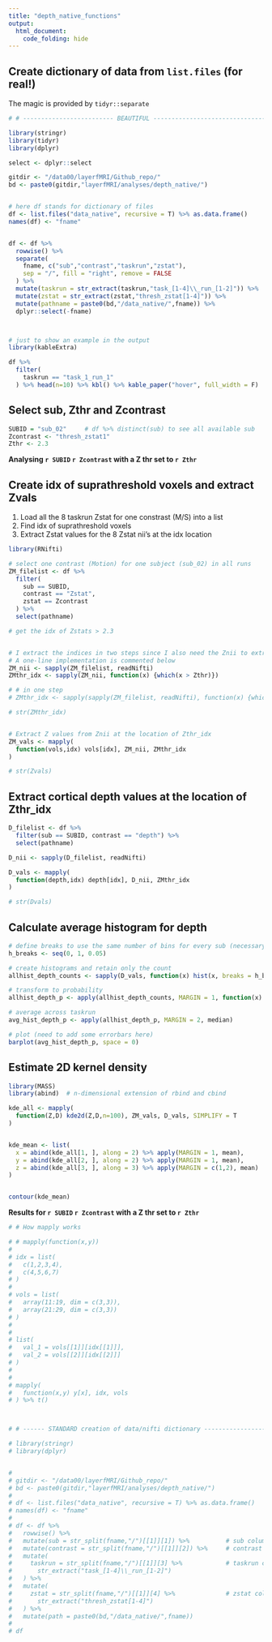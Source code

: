 ```yaml
---
title: "depth_native_functions"
output: 
  html_document:
    code_folding: hide
---
```


## Create dictionary of data from `list.files` (for real!) {.tabset}
The magic is provided by `tidyr::separate`

```r

# # ------------------------- BEAUTIFUL ------------------------------------------

library(stringr)
library(tidyr)
library(dplyr)

select <- dplyr::select

gitdir <- "/data00/layerfMRI/Github_repo/"
bd <- paste0(gitdir,"layerfMRI/analyses/depth_native/")


# here df stands for dictionary of files
df <- list.files("data_native", recursive = T) %>% as.data.frame()
names(df) <- "fname"


df <- df %>%
  rowwise() %>%
  separate(
    fname, c("sub","contrast","taskrun","zstat"),
    sep = "/", fill = "right", remove = FALSE
  ) %>%
  mutate(taskrun = str_extract(taskrun,"task_[1-4]\\_run_[1-2]")) %>%
  mutate(zstat = str_extract(zstat,"thresh_zstat[1-4]")) %>%
  mutate(pathname = paste0(bd,"/data_native/",fname)) %>%
  dplyr::select(-fname)



# just to show an example in the output
library(kableExtra)

df %>%
  filter(
    taskrun == "task_1_run_1"
  ) %>% head(n=10) %>% kbl() %>% kable_paper("hover", full_width = F)


```


## Select sub, Zthr and Zcontrast
```r
SUBID = "sub_02"     # df %>% distinct(sub) to see all available sub
Zcontrast <- "thresh_zstat1"
Zthr <- 2.3
```
**Analysing `r SUBID` `r Zcontrast` with a Z thr set to `r Zthr`**



## Create idx of suprathreshold voxels and extract Zvals

1. Load all the 8 taskrun Zstat for one constrast (M/S) into a list
2. Find idx of suprathreshold voxels
3. Extract Zstat values for the 8 Zstat nii's at the idx location

```r
library(RNifti)

# select one contrast (Motion) for one subject (sub_02) in all runs
ZM_filelist <- df %>% 
  filter(
    sub == SUBID, 
    contrast == "Zstat", 
    zstat == Zcontrast
  ) %>% 
  select(pathname)

# get the idx of Zstats > 2.3


# I extract the indices in two steps since I also need the Znii to extract the Zvals later.
# A one-line implementation is commented below
ZM_nii <- sapply(ZM_filelist, readNifti)
ZMthr_idx <- sapply(ZM_nii, function(x) {which(x > Zthr)})

# # in one step
# ZMthr_idx <- sapply(sapply(ZM_filelist, readNifti), function(x) {which(x > Zthr)})

# str(ZMthr_idx)


# Extract Z values from Znii at the location of Zthr_idx
ZM_vals <- mapply(
  function(vols,idx) vols[idx], ZM_nii, ZMthr_idx
)

# str(Zvals)
```



## Extract cortical depth values at the location of Zthr_idx 
```r

D_filelist <- df %>% 
  filter(sub == SUBID, contrast == "depth") %>% 
  select(pathname)

D_nii <- sapply(D_filelist, readNifti)

D_vals <- mapply(
  function(depth,idx) depth[idx], D_nii, ZMthr_idx 
)

# str(Dvals)
```



## Calculate average histogram for depth
```r

# define breaks to use the same number of bins for every sub (necessary for averaging)
h_breaks <- seq(0, 1, 0.05)

# create histograms and retain only the count
allhist_depth_counts <- sapply(D_vals, function(x) hist(x, breaks = h_breaks, plot = F)$counts ) %>% t()

# transform to probability
allhist_depth_p <- apply(allhist_depth_counts, MARGIN = 1, function(x) x/sum(x)) %>% t()

# average across taskrun
avg_hist_depth_p <- apply(allhist_depth_p, MARGIN = 2, median)

# plot (need to add some errorbars here)
barplot(avg_hist_depth_p, space = 0)


```


## Estimate 2D kernel density
```r
library(MASS)
library(abind)  # n-dimensional extension of rbind and cbind

kde_all <- mapply(
  function(Z,D) kde2d(Z,D,n=100), ZM_vals, D_vals, SIMPLIFY = T
)


kde_mean <- list(
  x = abind(kde_all[1, ], along = 2) %>% apply(MARGIN = 1, mean),
  y = abind(kde_all[2, ], along = 2) %>% apply(MARGIN = 1, mean),
  z = abind(kde_all[3, ], along = 3) %>% apply(MARGIN = c(1,2), mean)
)


contour(kde_mean)


```
**Results for `r SUBID` `r Zcontrast` with a Z thr set to `r Zthr`**






```r

# # How mapply works

# # mapply(function(x,y))
# 
# idx = list(
#   c(1,2,3,4),
#   c(4,5,6,7)
# )
# 
# vols = list(
#   array(11:19, dim = c(3,3)),
#   array(21:29, dim = c(3,3))
# )
# 
# 
# list(
#   val_1 = vols[[1]][idx[[1]]],
#   val_2 = vols[[2]][idx[[2]]]
# )
# 
# 
# mapply(
#   function(x,y) y[x], idx, vols
# ) %>% t()




```


```r

# # ------ STANDARD creation of data/nifti dictionary -------------------------

# library(stringr)
# library(dplyr)


# 
# gitdir <- "/data00/layerfMRI/Github_repo/"
# bd <- paste0(gitdir,"layerfMRI/analyses/depth_native/")
# 
# df <- list.files("data_native", recursive = T) %>% as.data.frame()
# names(df) <- "fname"
# 
# df <- df %>% 
#   rowwise() %>% 
#   mutate(sub = str_split(fname,"/")[[1]][1]) %>%          # sub column
#   mutate(contrast = str_split(fname,"/")[[1]][2]) %>%     # contrast column
#   mutate(
#     taskrun = str_split(fname,"/")[[1]][3] %>%            # taskrun column 
#       str_extract("task_[1-4]\\_run_[1-2]")
#   ) %>%
#   mutate(
#     zstat = str_split(fname,"/")[[1]][4] %>%              # zstat column 
#       str_extract("thresh_zstat[1-4]")
#   ) %>%
#   mutate(path = paste0(bd,"/data_native/",fname))
# 
# df
```










